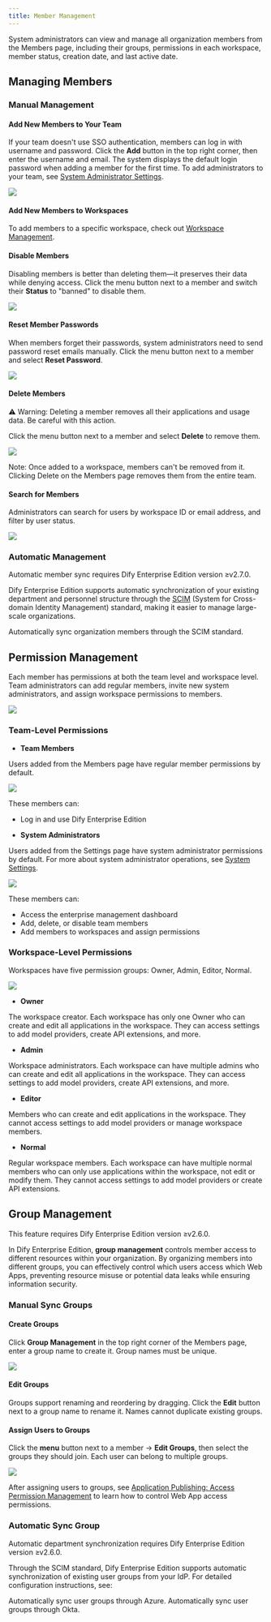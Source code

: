 ```yaml
---
title: Member Management
---
```


System administrators can view and manage all organization members from the Members page, including their groups, permissions in each workspace, member status, creation date, and last active date.

## Managing Members

### Manual Management

#### Add New Members to Your Team

If your team doesn't use SSO authentication, members can log in with username and password. Click the **Add** button in the top right corner, then enter the username and email. The system displays the default login password when adding a member for the first time. To add administrators to your team, see [System Administrator Settings](/administrator-guide/system-settings#).

![](https://assets-docs.dify.ai/2025/05/3e4c5dad9b527e2bada27aa0ecaed5a6.png)

#### Add New Members to Workspaces

To add members to a specific workspace, check out [Workspace Management](/administrator-guide/workspace-management).

#### Disable Members

Disabling members is better than deleting them—it preserves their data while denying access. Click the menu button next to a member and switch their **Status** to "banned" to disable them.

![](https://assets-docs.dify.ai/2025/05/7f2bc586e6d322d2a5883c643822522b.png)

#### Reset Member Passwords

When members forget their passwords, system administrators need to send password reset emails manually. Click the menu button next to a member and select **Reset Password**.

![](https://assets-docs.dify.ai/2025/05/f394f56556a5675710a86efc8bebd24a.png)

#### Delete Members

⚠️ Warning: Deleting a member removes all their applications and usage data. Be careful with this action.

Click the menu button next to a member and select **Delete** to remove them.

![](https://assets-docs.dify.ai/2025/05/2a40fc714d72bfff8af6571b3b395fa5.png)

Note: Once added to a workspace, members can't be removed from it. Clicking Delete on the Members page removes them from the entire team.

#### Search for Members

Administrators can search for users by workspace ID or email address, and filter by user status.

![](https://assets-docs.dify.ai/2025/05/6122923b1662f51431d246ab659e101e.png)

### Automatic Management

<Info>
  Automatic member sync requires Dify Enterprise Edition version ≥v2.7.0.
</Info>

Dify Enterprise Edition supports automatic synchronization of your existing department and personnel structure through the [SCIM](https://scim.cloud/) (System for Cross-domain Identity Management) standard, making it easier to manage large-scale organizations.

<Card title="Automatic Member Sync" icon="user" href="/en-us/administrator-guide/members/synchronization/sync-team-members">
  Automatically sync organization members through the SCIM standard.
</Card>

## Permission Management

Each member has permissions at both the team level and workspace level. Team administrators can add regular members, invite new system administrators, and assign workspace permissions to members.

![](https://assets-docs.dify.ai/2025/06/8c01fffb2b555ab60c481cf6b8af9aa5.png)

### Team-Level Permissions

- **Team Members**

Users added from the Members page have regular member permissions by default.

![](https://assets-docs.dify.ai/2025/05/f067bb3150ee71948ee73f3149064dc0.png)

These members can:
- Log in and use Dify Enterprise Edition

- **System Administrators**

Users added from the Settings page have system administrator permissions by default. For more about system administrator operations, see [System Settings](/administrator-guide/system-settings).

![](https://assets-docs.dify.ai/2025/05/1bbffcce17bc31b5550cf842421772fa.png)

These members can:
- Access the enterprise management dashboard
- Add, delete, or disable team members
- Add members to workspaces and assign permissions

### Workspace-Level Permissions

Workspaces have five permission groups: Owner, Admin, Editor, Normal.

![](https://assets-docs.dify.ai/2025/05/c0407ec77c4461a9b5402fd12147ad83.png)

- **Owner**

The workspace creator. Each workspace has only one Owner who can create and edit all applications in the workspace. They can access settings to add model providers, create API extensions, and more.

- **Admin**

Workspace administrators. Each workspace can have multiple admins who can create and edit all applications in the workspace. They can access settings to add model providers, create API extensions, and more.

- **Editor**

Members who can create and edit applications in the workspace. They cannot access settings to add model providers or manage workspace members.

- **Normal**

Regular workspace members. Each workspace can have multiple normal members who can only use applications within the workspace, not edit or modify them. They cannot access settings to add model providers or create API extensions.

## Group Management

<Info>
  This feature requires Dify Enterprise Edition version ≥v2.6.0.
</Info>

In Dify Enterprise Edition, **group management** controls member access to different resources within your organization. By organizing members into different groups, you can effectively control which users access which Web Apps, preventing resource misuse or potential data leaks while ensuring information security.

### Manual Sync Groups

#### Create Groups

Click **Group Management** in the top right corner of the Members page, enter a group name to create it. Group names must be unique.

![](https://assets-docs.dify.ai/2025/04/cb14986e1d2346aff6c5e321ced7cff7.png)

#### Edit Groups

Groups support renaming and reordering by dragging. Click the **Edit** button next to a group name to rename it. Names cannot duplicate existing groups.

#### Assign Users to Groups

Click the **menu** button next to a member → **Edit Groups**, then select the groups they should join. Each user can belong to multiple groups.

![](https://assets-docs.dify.ai/2025/04/2e20d0adc2cbeb1267b6b1639c1ec677.png)

After assigning users to groups, see [Application Publishing: Access Permission Management](/zh-cn/user-guide/application-publishing/permission-management) to learn how to control Web App access permissions.

### Automatic Sync Group

<Info>
  Automatic department synchronization requires Dify Enterprise Edition version ≥v2.6.0.
</Info>

Through the SCIM standard, Dify Enterprise Edition supports automatic synchronization of existing user groups from your IdP. For detailed configuration instructions, see:

<CardGroup cols={2}>
  <Card title="Azure" icon="microsoft" href="/zh-cn/administrator-guide/members/azure#6-sync-user-groups">
    Automatically sync user groups through Azure.
  </Card>

  <Card title="Okta" icon="key" href="/zh-cn/administrator-guide/members/okta#5-assign-users-and-groups">
    Automatically sync user groups through Okta.
  </Card>
</CardGroup>
